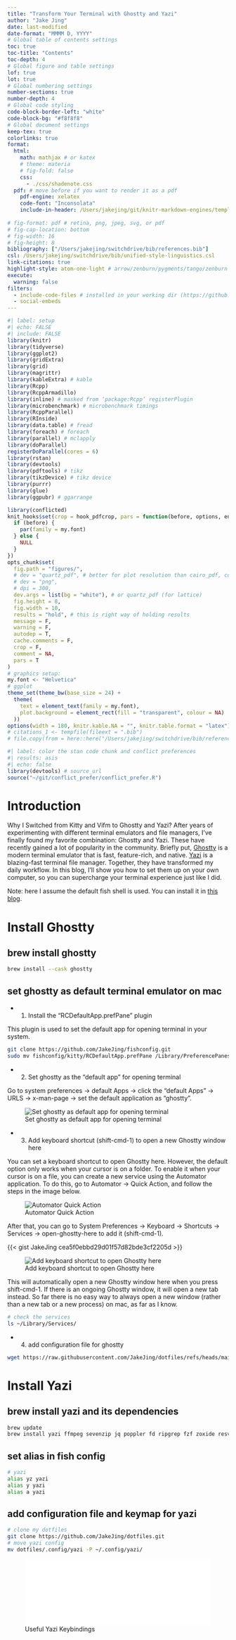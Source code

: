 ```yaml
---
title: "Transform Your Terminal with Ghostty and Yazi"
author: "Jake Jing"
date: last-modified
date-format: "MMMM D, YYYY"
# Global table of contents settings
toc: true
toc-title: "Contents"
toc-depth: 4
# Global figure and table settings
lof: true
lot: true
# Global numbering settings
number-sections: true
number-depth: 4
# Global code styling
code-block-border-left: "white"
code-block-bg: "#f8f8f8"
# Global document settings
keep-tex: true
colorlinks: true
format:
  html:
    math: mathjax # or katex
    # theme: materia
    # fig-fold: false
    css: 
      - ./css/shadenote.css
  pdf: # move before if you want to render it as a pdf
    pdf-engine: xelatex
    code-font: "Inconsolata"
    include-in-header: /Users/jakejing/git/knitr-markdown-engines/templates/shadenote/shadenote.tex # only for pdf
  
# fig-format: pdf # retina, png, jpeg, svg, or pdf
# fig-cap-location: bottom
# fig-width: 16
# fig-height: 8
bibliography: ["/Users/jakejing/switchdrive/bib/references.bib"]
csl: /Users/jakejing/switchdrive/bib/unified-style-linguistics.csl
link-citations: true
highlight-style: atom-one-light # arrow/zenburn/pygments/tango/zenburn or themes/default.theme
execute:
  warning: false
filters: 
  - include-code-files # installed in your working dir (https://github.com/quarto-ext/include-code-files#readme) via >> quarto add quarto-ext/include-code-files
  - social-embeds
---
```



```r
#| label: setup
#| echo: FALSE
#| include: FALSE
library(knitr)
library(tidyverse)
library(ggplot2)
library(gridExtra)
library(grid)
library(magrittr)
library(kableExtra) # kable
library(Rcpp)
library(RcppArmadillo)
library(inline) # masked from ‘package:Rcpp’ registerPlugin
library(microbenchmark) # microbenchmark timings
library(RcppParallel)
library(RInside)
library(data.table) # fread
library(foreach) # foreach
library(parallel) # mclapply
library(doParallel)
registerDoParallel(cores = 6)
library(rstan)
library(devtools)
library(pdftools) # tikz
library(tikzDevice) # tikz device
library(purrr)
library(glue)
library(ggpubr) # ggarrange

library(conflicted)
knit_hooks$set(crop = hook_pdfcrop, pars = function(before, options, envir) {
  if (before) {
    par(family = my.font)
  } else {
    NULL
  }
})
opts_chunk$set(
  fig.path = "figures/",
  # dev = "quartz_pdf", # better for plot resolution than cairo_pdf, comment this to avoid folding plot in html
  # dev = "png",
  # dpi = 300,
  dev.args = list(bg = "white"), # or quartz_pdf (for lattice)
  fig.height = 8,
  fig.width = 10,
  results = "hold", # this is right way of holding results
  message = F,
  warning = F,
  autodep = T,
  cache.comments = F,
  crop = F,
  comment = NA,
  pars = T
)
# graphics setup:
my.font <- "Helvetica"
# ggplot
theme_set(theme_bw(base_size = 24) +
  theme(
    text = element_text(family = my.font),
    plot.background = element_rect(fill = "transparent", colour = NA)
  ))
options(width = 180, knitr.kable.NA = "", knitr.table.format = "latex")
# citations_1 <- tempfile(fileext = ".bib")
# file.copy(from = here::here("/Users/jakejing/switchdrive/bib/references.bib"), to = citations_1)
```

```r
#| label: color the stan code chunk and conflict preferences
#| results: asis
#| echo: false
library(devtools) # source_url
source("~/git/conflict_prefer/conflict_prefer.R")
```

\clearpage

# Introduction

Why I Switched from Kitty and Vifm to Ghostty and Yazi? After years of experimenting with different terminal emulators and file managers, I've finally found my favorite combination: Ghostty and Yazi. These have recently gained a lot of popularity in the community. Briefly put, [Ghostty](https://github.com/ghostty-org/ghostty) is a modern terminal emulator that is fast, feature-rich, and native. [Yazi](https://github.com/sxyazi/yazi) is a blazing-fast terminal file manager. Together, they have transformed my daily workflow. In this blog, I'll show you how to set them up on your own computer, so you can supercharge your terminal experience just like I did.

Note: here I assume the default fish shell is used. You can install it in [this blog](https://medium.com/p/6f9610276c33). 

# Install Ghostty

## brew install ghostty

```bash
brew install --cask ghostty
```

## set ghostty as default terminal emulator on mac

- (1) Install the "RCDefaultApp.prefPane" plugin 

This plugin is used to set the default app for opening terminal in your system.

```bash
git clone https://github.com/JakeJing/fishconfig.git
sudo mv fishconfig/kitty/RCDefaultApp.prefPane /Library/PreferencePanes/
```

- (2) Set ghostty as the "default app" for opening terminal

Go to system preferences -> default Apps -> click the "default Apps" -> URLS -> x-man-page -> set the default application as "ghostty".

![Set ghostty as default app for opening terminal](./images/ghostty-default.png)

- (3) Add keyboard shortcut (shift-cmd-1) to open a new Ghostty window here

You can set a keyboard shortcut to open Ghostty here. However, the default option only works when your cursor is on a folder. To enable it when your cursor is on a file, you can create a new service using the Automator application. To do this, go to Automator -> Quick Action, and follow the steps in the image below.

![Automator Quick Action](./images/automator-quick-action.png)

After that, you can go to System Preferences -> Keyboard -> Shortcuts -> Services -> open-ghostty-here to add it (shift-cmd-1).


{{< gist JakeJing cea5f0ebbd29d01f57d82bde3cf2205d >}}


![Add keyboard shortcut to open Ghostty here](./images/ghostty-window-here.png)

This will automatically open a new Ghostty window here when you press shift-cmd-1. If there is an ongoing Ghostty window, it will open a new tab instead. So far there is no easy way to always open a new window (rather than a new tab or a new process) on mac, as far as I know.

```bash
# check the services
ls ~/Library/Services/
```

- (4) add configuration file for ghostty

```bash
wget https://raw.githubusercontent.com/JakeJing/dotfiles/refs/heads/main/.config/ghostty/config -P ~/.config/ghostty/
```

# Install Yazi

## brew install yazi and its dependencies

```bash
brew update
brew install yazi ffmpeg sevenzip jq poppler fd ripgrep fzf zoxide resvg imagemagick font-symbols-only-nerd-font
```

## set alias in fish config 

```bash
# yazi
alias yz yazi
alias y yazi
alias a yazi
```

## add configuration file and keymap for yazi

```bash
# clone my dotfiles
git clone https://github.com/JakeJing/dotfiles.git
# move yazi config
mv dotfiles/.config/yazi -P ~/.config/yazi/
```


![Useful Yazi Keybindings](cheatsheet/yazi.pdf){width=100%}
